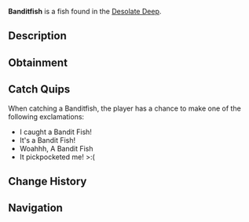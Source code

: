{{FishInfobox
|image          = Banditfish.png
|rarity         = Rare
|sea            = First Sea
|location       = [[Desolate Deep]]
|sublocation    = 
|sources        = Coral Geode, Fishing Rod
|radar_location = 
|xp             = 100
|weather        = 
|time           = 
|season         = Spring
|bait           = Insect
|base_weight    = 20
|base_value     = 250
|weight_range   = 5
|base_chance    = 1050
|base_resil     = 30
}}
'''Banditfish''' is a {{Rarity|Rare}} fish found in the [[Desolate Deep]].

== Description ==
{{Description|Banditfish are insanely fast hunters and swimmers, hence their name. They have a single rudder-like fin at the back of their bodies, which they move in a swaying motion to glide throughout the waters. Despite being remarkably good at hunting smaller prey, they are still no match for the greater creatures within the Desolate Deep.|Bestiary Entry}}

== Obtainment ==
{{Description|Caught in the Desolate Deep|Bestiary Hint}}
{{Fish Availability|
Desolate Deep/Desolate Pocket
|top_rods      = 
Leviathan's Fang Rod\254726.58\211572.59;
Trident Rod\237195.92\196388.43;
Free Spirit Rod\234216.8\193921.84;
Azure Of Lagoon\176415.68\144758.01;
No-Life Rod\167138.36\137145.5;
Plastic Rod\138743.69\134609.15;
Buddy Bond Rod\113563.71\138430.6;
Krampus's Rod\160856.46\156058.06;
Fast Rod\145111.25\182508.77;
Astralhook Rod\157095.06\167502.39;
Fischer's Rod\126972.35\159695.18;
Ethereal Prism Rod\153005.18\159108.28;
Seraphic Rod\151260.6\133160.73;
Challenger's Rod\149256.35\124062.25;
Rod Of The Forgotten Fang\146713.78\120396.74;
Blazebringer Rod\143695.55\119410.05;
Rod Of The Exalted One\135953.99\113256;
Verdant Shear Rod\135913.48\113382.67;
Zeus Rod\135537.53\112630.79;
Depthseeker Rod\135498.56\109522.35;
Rod Of The Depths\133165.14\109617.05;
Avalanche Rod\127500.05\103115.03;
Volcanic Rod\126235.35\103672.85;
Steady Rod\70505.8\57941.88
|recommended   = Trident Rod
}}

== Catch Quips ==
When catching a Banditfish, the player has a chance to make one of the following exclamations:
* I caught a Bandit Fish!
* It's a Bandit Fish!
* Woahhh, A Bandit Fish
* It pickpocketed me! >:(

== Change History ==
{{Change History|{{subst:Current Version}}}}

== Navigation ==
{{Fish Navbox|Desolate Deep}}